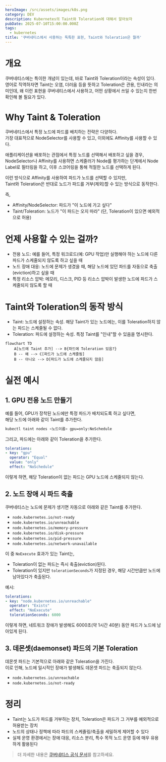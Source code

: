 ```yaml
---
heroImage: /src/assets/images/k8s.png
category: DEV
description: Kubernetes의 Taint와 Toleration에 대해서 알아보자
pubDate: 2025-07-10T15:00:00.000Z
tags:
  - kubernetes
title: '쿠버네티스에서 사용하는 독특한 표현, Taint와 Toleration은 뭘까'
---
```


# 개요

쿠버네티스에는 특이한 개념이 있는데, 바로 Taint와 Toleration이라는 속성이 있다.  
영어로 직역하자면 Taint는 오염, 더러움 등을 뜻하고 Toleration은 관용, 인내라는 의미인데, 왜 이런 표현을 쿠버네티스에서 사용하고, 어떤 상황에서 쓰일 수 있는지 한번 확인해 볼 필요가 있다.

# Why Taint & Toleration

쿠버네티스에서 특정 노드에 파드를 배치하는 전략은 다양하다.  
가장 대표적으로 NodeSelector를 사용할 수 있고, 이외에도 Affinity를 사용할 수 있다.

애플리케이션을 배포하는 관점에서 특정 노드를 선택해서 배포하고 싶을 경우, NodeSelector나 Affinity를 사용하면 스케줄러가 Node를 평가하는 단계에서 Node Label로 필터링을 하고, 이후 스코어링을 통해 적절한 노드를 선택하게 된다.

이런 방식으로 Affinity를 사용하여 파드가 노드를 선택할 수 있지만,  
Taint와 Toleration은 반대로 노드가 파드를 거부(제외)할 수 있는 방식으로 동작한다.

즉,  
- Affinity/NodeSelector: 파드가 "이 노드에 가고 싶다"  
- Taint/Toleration: 노드가 "이 파드는 오지 마라" (단, Toleration이 있으면 예외적으로 허용)

# 언제 사용할 수 있는 걸까?

- 전용 노드: 예를 들어, 특정 워크로드(예: GPU 작업)만 실행해야 하는 노드에 다른 파드가 스케줄되지 않도록 하고 싶을 때
- 노드 장애 대응: 노드에 문제가 생겼을 때, 해당 노드에 있던 파드를 자동으로 축출(eviction)하고 싶을 때
- 특정 리소스 압박: 메모리, 디스크, PID 등 리소스 압박이 발생한 노드에 파드가 스케줄되지 않도록 할 때

# Taint와 Toleration의 동작 방식

- Taint: 노드에 설정하는 속성. 해당 Taint가 있는 노드에는, 이를 Toleration하지 않는 파드는 스케줄될 수 없다.
- Toleration: 파드에 설정하는 속성. 특정 Taint를 "인내"할 수 있음을 명시한다.

```mermaid
flowchart TD
    A[노드에 Taint 추가] --> B{파드에 Toleration 있음?}
    B -- 예 --> C[파드가 노드에 스케줄됨]
    B -- 아니오 --> D[파드가 노드에 스케줄되지 않음]
```

# 실전 예시

## 1. GPU 전용 노드 만들기

예를 들어, GPU가 장착된 노드에만 특정 파드가 배치되도록 하고 싶다면,  
해당 노드에 아래와 같이 Taint를 추가한다.

```bash
kubectl taint nodes <노드이름> gpu=only:NoSchedule
```

그리고, 파드에는 아래와 같이 Toleration을 추가한다.

```yaml
tolerations:
- key: "gpu"
  operator: "Equal"
  value: "only"
  effect: "NoSchedule"
```

이렇게 하면, 해당 Toleration이 없는 파드는 GPU 노드에 스케줄되지 않는다.

## 2. 노드 장애 시 파드 축출

쿠버네티스는 노드에 문제가 생기면 자동으로 아래와 같은 Taint를 추가한다.

- `node.kubernetes.io/not-ready`
- `node.kubernetes.io/unreachable`
- `node.kubernetes.io/memory-pressure`
- `node.kubernetes.io/disk-pressure`
- `node.kubernetes.io/pid-pressure`
- `node.kubernetes.io/network-unavailable`

이 중 `NoExecute` 효과가 있는 Taint는,  
- Toleration이 없는 파드는 즉시 축출(eviction)된다.
- Toleration이 있지만 `tolerationSeconds`가 지정된 경우, 해당 시간만큼만 노드에 남아있다가 축출된다.

예시:

```yaml
tolerations:
- key: "node.kubernetes.io/unreachable"
  operator: "Exists"
  effect: "NoExecute"
  tolerationSeconds: 6000
```

이렇게 하면, 네트워크 장애가 발생해도 6000초(약 1시간 40분) 동안 파드가 노드에 남아있게 된다.

## 3. 데몬셋(daemonset) 파드의 기본 Toleration

데몬셋 파드는 기본적으로 아래와 같은 Toleration을 가진다.  
이로 인해, 노드에 일시적인 장애가 발생해도 데몬셋 파드는 축출되지 않는다.

- `node.kubernetes.io/unreachable`
- `node.kubernetes.io/not-ready`

# 정리

- Taint는 노드가 파드를 거부하는 장치, Toleration은 파드가 그 거부를 예외적으로 허용받는 장치
- 노드의 상태나 정책에 따라 파드의 스케줄링/축출을 세밀하게 제어할 수 있다
- 실제 운영 환경에서는 장애 대응, 리소스 분리, 특수 목적 노드 운영 등에 매우 유용하게 활용된다

> 더 자세한 내용은 [쿠버네티스 공식 문서](https://kubernetes.io/ko/docs/concepts/scheduling-eviction/taint-and-toleration/)를 참고하세요.

